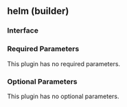 ## helm (builder)

### Interface

### Required Parameters

This plugin has no required parameters.

### Optional Parameters

This plugin has no optional parameters.
